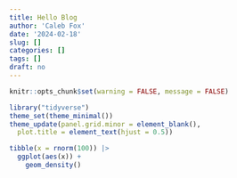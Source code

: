 ```yaml
---
title: Hello Blog
author: 'Caleb Fox'
date: '2024-02-18'
slug: []
categories: []
tags: []
draft: no
---
```


```r
knitr::opts_chunk$set(warning = FALSE, message = FALSE) 
```

```r
library("tidyverse")
theme_set(theme_minimal())
theme_update(panel.grid.minor = element_blank(), 
  plot.title = element_text(hjust = 0.5))

```

```r
tibble(x = rnorm(100)) |> 
  ggplot(aes(x)) +
    geom_density()
```

